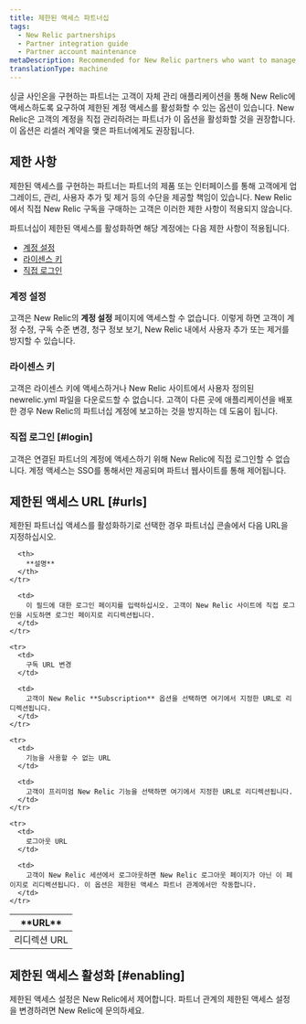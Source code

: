 ```yaml
---
title: 제한된 액세스 파트너십
tags:
  - New Relic partnerships
  - Partner integration guide
  - Partner account maintenance
metaDescription: Recommended for New Relic partners who want to manage their customers' accounts directly and for partners with reseller agreements.
translationType: machine
---
```


싱글 사인온을 구현하는 파트너는 고객이 자체 관리 애플리케이션을 통해 New Relic에 액세스하도록 요구하여 제한된 계정 액세스를 활성화할 수 있는 옵션이 있습니다. New Relic은 고객의 계정을 직접 관리하려는 파트너가 이 옵션을 활성화할 것을 권장합니다. 이 옵션은 리셀러 계약을 맺은 파트너에게도 권장됩니다.

## 제한 사항

제한된 액세스를 구현하는 파트너는 파트너의 제품 또는 인터페이스를 통해 고객에게 업그레이드, 관리, 사용자 추가 및 제거 등의 수단을 제공할 책임이 있습니다. New Relic에서 직접 New Relic 구독을 구매하는 고객은 이러한 제한 사항이 적용되지 않습니다.

파트너십이 제한된 액세스를 활성화하면 해당 계정에는 다음 제한 사항이 적용됩니다.

* [계정 설정](#account-settings)
* [라이센스 키](#license-key)
* [직접 로그인](#login)

### 계정 설정

고객은 New Relic의 **계정 설정** 페이지에 액세스할 수 없습니다. 이렇게 하면 고객이 계정 수정, 구독 수준 변경, 청구 정보 보기, New Relic 내에서 사용자 추가 또는 제거를 방지할 수 있습니다.

### 라이센스 키

고객은 라이센스 키에 액세스하거나 New Relic 사이트에서 사용자 정의된 newrelic.yml 파일을 다운로드할 수 없습니다. 고객이 다른 곳에 애플리케이션을 배포한 경우 New Relic의 파트너십 계정에 보고하는 것을 방지하는 데 도움이 됩니다.

### 직접 로그인 [#login]

고객은 연결된 파트너의 계정에 액세스하기 위해 New Relic에 직접 로그인할 수 없습니다. 계정 액세스는 SSO를 통해서만 제공되며 파트너 웹사이트를 통해 제어됩니다.

## 제한된 액세스 URL [#urls]

제한된 파트너십 액세스를 활성화하기로 선택한 경우 파트너십 콘솔에서 다음 URL을 지정하십시오.

<table>
  <thead>
    <tr>
      <th width={200}>
        **URL**
      </th>

      <th>
        **설명**
      </th>
    </tr>
  </thead>

  <tbody>
    <tr>
      <td>
        리디렉션 URL
      </td>

      <td>
        이 필드에 대한 로그인 페이지를 입력하십시오. 고객이 New Relic 사이트에 직접 로그인을 시도하면 로그인 페이지로 리디렉션됩니다.
      </td>
    </tr>

    <tr>
      <td>
        구독 URL 변경
      </td>

      <td>
        고객이 New Relic **Subscription** 옵션을 선택하면 여기에서 지정한 URL로 리디렉션됩니다.
      </td>
    </tr>

    <tr>
      <td>
        기능을 사용할 수 없는 URL
      </td>

      <td>
        고객이 프리미엄 New Relic 기능을 선택하면 여기에서 지정한 URL로 리디렉션됩니다.
      </td>
    </tr>

    <tr>
      <td>
        로그아웃 URL
      </td>

      <td>
        고객이 New Relic 세션에서 로그아웃하면 New Relic 로그아웃 페이지가 아닌 이 페이지로 리디렉션됩니다. 이 옵션은 제한된 액세스 파트너 관계에서만 작동합니다.
      </td>
    </tr>
  </tbody>
</table>

## 제한된 액세스 활성화 [#enabling]

제한된 액세스 설정은 New Relic에서 제어합니다. 파트너 관계의 제한된 액세스 설정을 변경하려면 New Relic에 문의하세요.